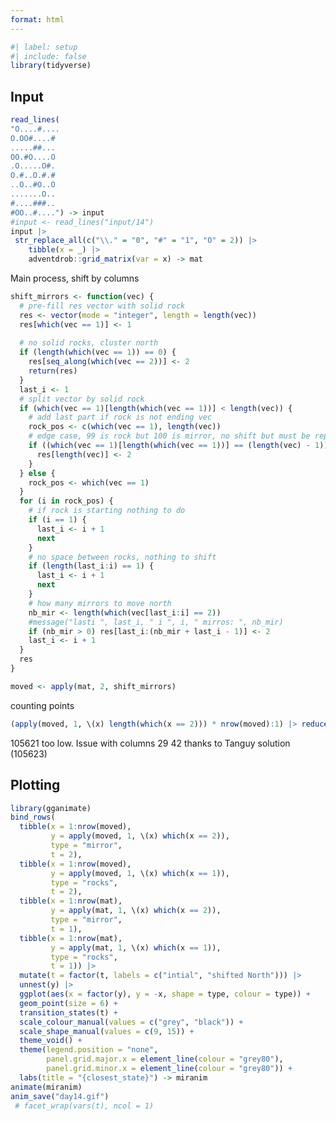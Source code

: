 ```yaml
---
format: html
---
```


```r
#| label: setup
#| include: false
library(tidyverse)
```

## Input

```r
read_lines(
"O....#....
O.OO#....#
.....##...
OO.#O....O
.O.....O#.
O.#..O.#.#
..O..#O..O
.......O..
#....###..
#OO..#....") -> input
#input <- read_lines("input/14")
input |> 
 str_replace_all(c("\\." = "0", "#" = "1", "O" = 2)) |> 
    tibble(x = _) |> 
    adventdrob::grid_matrix(var = x) -> mat
```

Main process, shift by columns

```r

shift_mirrors <- function(vec) {
  # pre-fill res vector with solid rock
  res <- vector(mode = "integer", length = length(vec))
  res[which(vec == 1)] <- 1
  
  # no solid rocks, cluster north
  if (length(which(vec == 1)) == 0) {
    res[seq_along(which(vec == 2))] <- 2
    return(res)
  }
  last_i <- 1
  # split vector by solid rock
  if (which(vec == 1)[length(which(vec == 1))] < length(vec)) {
    # add last part if rock is not ending vec
    rock_pos <- c(which(vec == 1), length(vec))
    # edge case, 99 is rock but 100 is mirror, no shift but must be reported
    if ((which(vec == 1)[length(which(vec == 1))] == (length(vec) - 1)) & vec[length(vec)] == 2) {
      res[length(vec)] <- 2
    }
  } else {
    rock_pos <- which(vec == 1)
  }
  for (i in rock_pos) {
    # if rock is starting nothing to do
    if (i == 1) {
      last_i <- i + 1
      next
    }
    # no space between rocks, nothing to shift
    if (length(last_i:i) == 1) {
      last_i <- i + 1
      next
    }
    # how many mirrors to move north
    nb_mir <- length(which(vec[last_i:i] == 2))
    #message("lasti ", last_i, " i ", i, " mirros: ", nb_mir)
    if (nb_mir > 0) res[last_i:(nb_mir + last_i - 1)] <- 2
    last_i <- i + 1
  }
  res
}

moved <- apply(mat, 2, shift_mirrors)

```
counting points
```r
(apply(moved, 1, \(x) length(which(x == 2))) * nrow(moved):1) |> reduce(`+`)
```

105621 too low. Issue with columns  29 42 thanks to Tanguy solution (105623)


## Plotting


```r
library(gganimate)
bind_rows(
  tibble(x = 1:nrow(moved),
         y = apply(moved, 1, \(x) which(x == 2)),
         type = "mirror",
         t = 2),
  tibble(x = 1:nrow(moved),
         y = apply(moved, 1, \(x) which(x == 1)),
         type = "rocks",
         t = 2),
  tibble(x = 1:nrow(mat),
         y = apply(mat, 1, \(x) which(x == 2)),
         type = "mirror",
         t = 1),
  tibble(x = 1:nrow(mat),
         y = apply(mat, 1, \(x) which(x == 1)),
         type = "rocks",
         t = 1)) |> 
  mutate(t = factor(t, labels = c("intial", "shifted North"))) |> 
  unnest(y) |> 
  ggplot(aes(x = factor(y), y = -x, shape = type, colour = type)) +
  geom_point(size = 6) +
  transition_states(t) +
  scale_colour_manual(values = c("grey", "black")) +
  scale_shape_manual(values = c(9, 15)) +
  theme_void() +
  theme(legend.position = "none",
        panel.grid.major.x = element_line(colour = "grey80"),
        panel.grid.minor.x = element_line(colour = "grey80")) +
  labs(title = "{closest_state}") -> miranim
animate(miranim)
anim_save("day14.gif")
 # facet_wrap(vars(t), ncol = 1)
```



